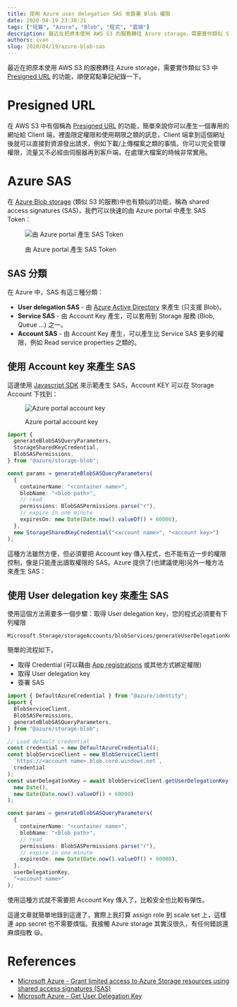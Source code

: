 ```yaml
---
title: 使用 Azure user delegation SAS 來簽署 Blob 權限
date: 2020-04-19 23:38:21
tags: ["短篇", "Azure", "Blob", "程式", "雲端"]
description: 最近在把原本使用 AWS S3 的服務轉往 Azure storage，需要實作類似 S3 中 Presigned URL 的功能，順便寫點筆記紀錄一下，這篇文章我會使用微軟建議的 User delegation SAS 來增加安全性。
authors: ivan
slug: 2020/04/19/azure-blob-sas
---
```


最近在把原本使用 AWS S3 的服務轉往 Azure storage，需要實作類似 S3 中 [Presigned URL](https://docs.aws.amazon.com/AmazonS3/latest/dev/ShareObjectPreSignedURL.html) 的功能，順便寫點筆記紀錄一下。

<!--truncate-->

# Presigned URL

在 AWS S3 中有個稱為 [Presigned URL](https://docs.aws.amazon.com/AmazonS3/latest/dev/ShareObjectPreSignedURL.html) 的功能，簡單來說你可以產生一個專用的網址給 Client 端，裡面限定權限和使用期限之類的訊息，Client 端拿到這個網址後就可以直接對資源發出請求，例如下載/上傳檔案之類的事情。你可以完全管理權限，流量又不必經由伺服器再到客戶端，在處理大檔案的時候非常實用。

# Azure SAS

在 [Azure Blob storage](https://docs.microsoft.com/en-us/azure/storage/blobs/) (類似 S3 的服務)中也有類似的功能，稱為 shared access signatures (SAS)，我們可以快速的由 Azure portal 中產生 SAS Token：

<figure>

![由 Azure portal 產生 SAS Token](./azure-portal-gen-sas.png)

<figcaption>由 Azure portal 產生 SAS Token</figcaption>
</figure>

## SAS 分類

在 Azure 中，SAS 有這三種分類：

- **User delegation SAS** - 由 [Azure Active Directory](https://azure.microsoft.com/zh-tw/services/active-directory) 來產生 (只支援 Blob)。
- **Service SAS** - 由 Account Key 產生，可以套用到 Storage 服務 (Blob, Queue ...) 之一。
- **Account SAS** - 由 Account Key 產生，可以產生比 Service SAS 更多的權限，例如 Read service properties 之類的。

## 使用 Account key 來產生 SAS

這邊使用 [Javascript SDK](https://www.npmjs.com/package/@azure/storage-blob) 來示範產生 SAS，Account KEY 可以在 Storage Account 下找到：

<figure>

![Azure portal account key](./azure-account-key.png)

<figcaption>Azure portal account key</figcaption>
</figure>

```typescript
import {
  generateBlobSASQueryParameters,
  StorageSharedKeyCredential,
  BlobSASPermissions,
} from "@azure/storage-blob";

const params = generateBlobSASQueryParameters(
  {
    containerName: "<container name>",
    blobName: "<blob path>",
    // read
    permissions: BlobSASPermissions.parse("r"),
    // expire in one minute
    expiresOn: new Date(Date.now().valueOf() + 60000),
  },
  new StorageSharedKeyCredential("<account name>", "<account key>")
);
```

這種方法雖然方便，但必須要把 Account key 傳入程式，也不能有近一步的權限控制，像是只能產出讀取權限的 SAS。Azure 提供了(也建議使用)另外一種方法來產生 SAS：

## 使用 User delegation key 來產生 SAS

使用這個方法需要多一個步驟：取得 User delegation key，您的程式必須要有下列權限

```
Microsoft.Storage/storageAccounts/blobServices/generateUserDelegationKey
```

簡單的流程如下，

- 取得 Credential (可以藉由 [App registrations](https://docs.microsoft.com/en-us/azure/active-directory/develop/quickstart-register-app) 或其他方式綁定權限)
- 取得 User delegation key
- 簽署 SAS

```typescript
import { DefaultAzureCredential } from "@azure/identity";
import {
  BlobServiceClient,
  BlobSASPermissions,
  generateBlobSASQueryParameters,
} from "@azure/storage-blob";

// Load default credential
const credential = new DefaultAzureCredential();
const blobServiceClient = new BlobServiceClient(
  `https://<account name>.blob.core.windows.net`,
  credential
);
const userDelegationKey = await blobServiceClient.getUserDelegationKey(
  new Date(),
  new Date(Date.now().valueOf() + 60000)
);

const params = generateBlobSASQueryParameters(
  {
    containerName: "<container name>",
    blobName: "<blob path>",
    // read
    permissions: BlobSASPermissions.parse("r"),
    // expire in one minute
    expiresOn: new Date(Date.now().valueOf() + 60000),
  },
  userDelegationKey,
  "<account name>"
);
```

使用這種方式就不需要把 Account Key 傳入了，比較安全也比較有彈性。

這邊文章就簡單地錄到這邊了，實際上我打算 assign role 到 scale set 上，這樣連 app secret 也不需要煩惱。我接觸 Azure storage 其實沒很久，有任何錯誤還麻煩指教 😃。

# References

- [Microsoft Azure - Grant limited access to Azure Storage resources using shared access signatures (SAS)](https://docs.microsoft.com/en-us/azure/storage/common/storage-sas-overview)
- [Microsoft Azure - Get User Delegation Key](https://docs.microsoft.com/en-us/rest/api/storageservices/get-user-delegation-key)
